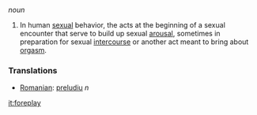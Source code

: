 ''noun''

#In human [[sexual]] behavior, the acts at the beginning of a sexual encounter that serve to build up sexual [[arousal]], sometimes in preparation for sexual [[intercourse]] or another act meant to bring about [[orgasm]].

===Translations===
*[[Romanian]]: [[preludiu]] ''n''

[[it:foreplay]]